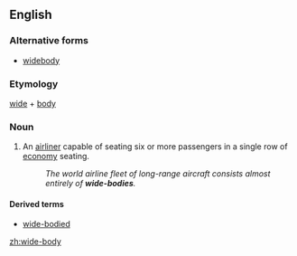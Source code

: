 ==English==

===Alternative forms===
* [[widebody]]

===Etymology===
[[wide]] + [[body]]

===Noun===
{{en-noun|wide-bodies}}

# {{context|aeronautics|lang=en}} An [[airliner]] capable of seating six or more passengers in a single row of [[economy]] seating.
#: ''The world airline fleet of long-range aircraft consists almost entirely of '''wide-bodies'''.''

====Derived terms====
* [[wide-bodied]]

[[zh:wide-body]]